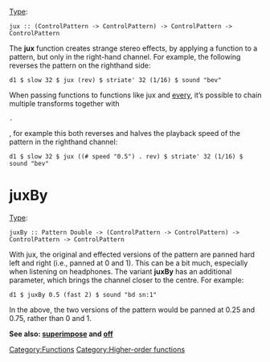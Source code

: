 <languages/>
{{DISPLAYTITLE:jux}} 
[[Type signature|Type]]: <source inline>jux :: (ControlPattern -> ControlPattern) -> ControlPattern -> ControlPattern</source>

The '''jux''' function creates strange stereo effects, by applying a function to a pattern, but only in the right-hand channel. For example, the following reverses the pattern on the righthand side:

<source>
d1 $ slow 32 $ jux (rev) $ striate' 32 (1/16) $ sound "bev"
</source>

When passing functions to functions like jux and [[every]], it’s possible to chain multiple transforms together with <source inline>.</source>, for example this both reverses and halves the playback speed of the pattern in the righthand channel:

<source>
d1 $ slow 32 $ jux ((# speed "0.5") . rev) $ striate' 32 (1/16) $ sound "bev"
</source>

= juxBy =

[[Type signature|Type]]: <source inline>juxBy :: Pattern Double -> (ControlPattern -> ControlPattern) -> ControlPattern -> ControlPattern</source>

With jux, the original and effected versions of the pattern are panned hard left and right (i.e., panned at 0 and 1). This can be a bit much, especially when listening on headphones. The variant '''juxBy''' has an additional parameter, which brings the channel closer to the centre. For example:

<source>
d1 $ juxBy 0.5 (fast 2) $ sound "bd sn:1"
</source>

In the above, the two versions of the pattern would be panned at 0.25 and 0.75, rather than 0 and 1.

'''See also: [[superimpose]] and [[off]]'''

[[Category:Functions]]
[[Category:Higher-order functions]]